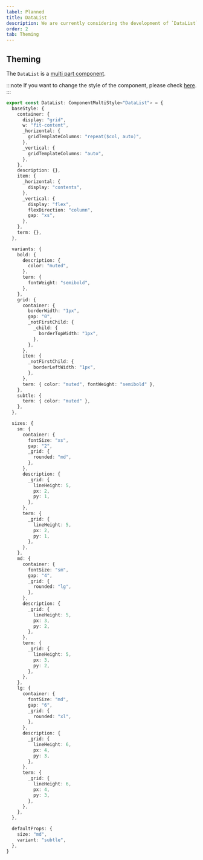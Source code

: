 ```yaml
---
label: Planned
title: DataList
description: We are currently considering the development of `DataList`.
order: 2
tab: Theming
---
```


## Theming

The `DataList` is a [multi part component](/styled-system/theming/component-styles#multi-part-components).

:::note
If you want to change the style of the component, please check [here](/styled-system/theming/customize-theme#changing-the-style-of-components).
:::

```ts
export const DataList: ComponentMultiStyle<"DataList"> = {
  baseStyle: {
    container: {
      display: "grid",
      w: "fit-content",
      _horizontal: {
        gridTemplateColumns: "repeat($col, auto)",
      },
      _vertical: {
        gridTemplateColumns: "auto",
      },
    },
    description: {},
    item: {
      _horizontal: {
        display: "contents",
      },
      _vertical: {
        display: "flex",
        flexDirection: "column",
        gap: "xs",
      },
    },
    term: {},
  },

  variants: {
    bold: {
      description: {
        color: "muted",
      },
      term: {
        fontWeight: "semibold",
      },
    },
    grid: {
      container: {
        borderWidth: "1px",
        gap: "0",
        _notFirstChild: {
          _child: {
            borderTopWidth: "1px",
          },
        },
      },
      item: {
        _notFirstChild: {
          borderLeftWidth: "1px",
        },
      },
      term: { color: "muted", fontWeight: "semibold" },
    },
    subtle: {
      term: { color: "muted" },
    },
  },

  sizes: {
    sm: {
      container: {
        fontSize: "xs",
        gap: "2",
        _grid: {
          rounded: "md",
        },
      },
      description: {
        _grid: {
          lineHeight: 5,
          px: 2,
          py: 1,
        },
      },
      term: {
        _grid: {
          lineHeight: 5,
          px: 2,
          py: 1,
        },
      },
    },
    md: {
      container: {
        fontSize: "sm",
        gap: "4",
        _grid: {
          rounded: "lg",
        },
      },
      description: {
        _grid: {
          lineHeight: 5,
          px: 3,
          py: 2,
        },
      },
      term: {
        _grid: {
          lineHeight: 5,
          px: 3,
          py: 2,
        },
      },
    },
    lg: {
      container: {
        fontSize: "md",
        gap: "6",
        _grid: {
          rounded: "xl",
        },
      },
      description: {
        _grid: {
          lineHeight: 6,
          px: 4,
          py: 3,
        },
      },
      term: {
        _grid: {
          lineHeight: 6,
          px: 4,
          py: 3,
        },
      },
    },
  },

  defaultProps: {
    size: "md",
    variant: "subtle",
  },
}
```
